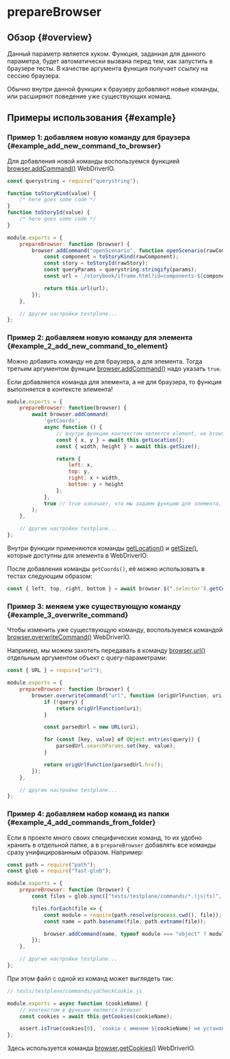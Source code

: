 
# prepareBrowser

## Обзор {#overview}

Данный параметр является хуком. Функция, заданная для данного параметра, будет автоматически вызвана перед тем, как запустить в браузере тесты. В качестве аргумента функция получает ссылку на сессию браузера.

Обычно внутри данной функции к браузеру добавляют новые команды, или расширяют поведение уже существующих команд.

## Примеры использования {#example}

### Пример 1: добавляем новую команду для браузера {#example_add_new_command_to_browser}

Для добавления новой команды воспользуемся функцией [browser.addCommand()][add-command] WebDriverIO.

```javascript
const querystring = require("querystring");

function toStoryKind(value) {
    /* here goes some code */
}
function toStoryId(value) {
    /* here goes some code */
}

module.exports = {
    prepareBrowser: function (browser) {
        browser.addCommand("openScenario", function openScenario(rawComponent, rawStory, params) {
            const component = toStoryKind(rawComponent);
            const story = toStoryId(rawStory);
            const queryParams = querystring.stringify(params);
            const url = `/storybook/iframe.html?id=components-${component}-testplane--${story}&${queryParams}`;

            return this.url(url);
        });
    },

    // другие настройки testplane...
};
```

### Пример 2: добавляем новую команду для элемента {#example_2_add_new_command_to_element}

Можно добавить команду не для браузера, а для элемента. Тогда третьим аргументом функции [browser.addCommand()][add-command] надо указать `true`.

<Admonition type="warning">
    Если добавляется команда для элемента, а не для браузера, то функция выполняется в контексте
    элемента!
</Admonition>

```javascript
module.exports = {
    prepareBrowser: function(browser) {
        await browser.addCommand(
            'getCoords',
            async function () {
                // внутри функции контекстом является element, не browser!
                const { x, y } = await this.getLocation();
                const { width, height } = await this.getSize();

                return {
                    left: x,
                    top: y,
                    right: x + width,
                    bottom: y + height
                };
            },
            true // true означает, что мы задаем функцию для элемента, (по умолчанию) false – для браузера
        );
    },

    // другие настройки testplane...
};
```

Внутри функции применяются команды [getLocation()][get-location] и [getSize()][get-size], которые доступны для элемента в WebDriverIO.

После добавления команды `getCoords()`, её можно использовать в тестах следующим образом:

```javascript
const { left, top, right, bottom } = await browser.$(‘.selector’).getCoords();
```

### Пример 3: меняем уже существующую команду {#example_3_overwrite_command}

Чтобы изменить уже существующую команду, воспользуемся командой [browser.overwriteCommand()][overwrite-command] WebDriverIO.

Например, мы можем захотеть передавать в команду [browser.url()][url] отдельным аргументом объект с query-параметрами:

```javascript
const { URL } = require("url");

module.exports = {
    prepareBrowser: function (browser) {
        browser.overwriteCommand("url", function (origUrlFunction, uri, query) {
            if (!query) {
                return origUrlFunction(uri);
            }

            const parsedUrl = new URL(uri);

            for (const [key, value] of Object.entries(query)) {
                parsedUrl.searchParams.set(key, value);
            }

            return origUrlFunction(parsedUrl.href);
        });
    },

    // другие настройки testplane...
};
```

### Пример 4: добавляем набор команд из папки {#example_4_add_commands_from_folder}

Если в проекте много своих специфических команд, то их удобно хранить в отдельной папке, а в `prepareBrowser` добавлять все команды сразу унифицированным образом. Например:

```javascript
const path = require("path");
const glob = require("fast-glob");

module.exports = {
    prepareBrowser: function (browser) {
        const files = glob.sync(["tests/testplane/commands/*.(js|ts)", "!**/*.d.ts"]);

        files.forEach(file => {
            const module = require(path.resolve(process.cwd(), file));
            const name = path.basename(file, path.extname(file));

            browser.addCommand(name, typeof module === "object" ? module[name] : module);
        });
    },

    // другие настройки testplane...
};
```

При этом файл с одной из команд может выглядеть так:

```javascript
// tests/testplane/commands/yaCheckCookie.js

module.exports = async function (cookieName) {
    // контекстом в функции является browser
    const cookies = await this.getCookies(cookieName);

    assert.isTrue(cookies[0], `cookie с именем ${cookieName} не установлено`);
};
```

Здесь используется команда [browser.getCookies()][get-cookies] WebDriverIO.

[url]: ../commands/browser/url
[add-command]: ../commands/browser/addCommand
[overwrite-command]: ../commands/browser/overwriteCommand
[get-cookies]: ../commands/browser/getCookies
[get-location]: ../commands/element/getLocation
[get-size]: ../commands/element/getSize
